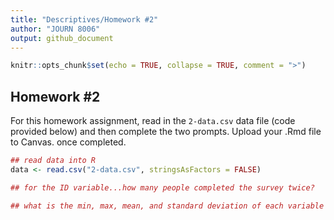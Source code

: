 ```yaml
---
title: "Descriptives/Homework #2"
author: "JOURN 8006"
output: github_document
---
```


```r
knitr::opts_chunk$set(echo = TRUE, collapse = TRUE, comment = ">")
```

## Homework \#2

For this homework assignment, read in the `2-data.csv` data file (code provided below) and then complete the two prompts. Upload your .Rmd file to Canvas. once completed.

```r
## read data into R
data <- read.csv("2-data.csv", stringsAsFactors = FALSE)

## for the ID variable...how many people completed the survey twice?

## what is the min, max, mean, and standard deviation of each variable
```

